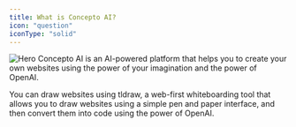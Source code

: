 ```yaml
---
title: What is Concepto AI?
icon: "question"
iconType: "solid"
---
```

<img
  className="block rounded-lg"
  src="/images/hero.jpeg"
  alt="Hero"
/>
Concepto AI is an AI-powered platform that helps you to create your own websites using the power of your imagination and the power of OpenAI.

You can draw websites using tldraw, a web-first whiteboarding tool that allows you to draw websites using a simple pen and paper interface, and then convert them into code using the power of OpenAI.

